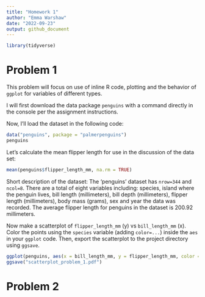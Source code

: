 ```yaml
---
title: "Homework 1"
author: "Emma Warshaw"
date: "2022-09-23"
output: github_document
---
```


```r
library(tidyverse)
```

# Problem 1

This problem will focus on use of inline R code, plotting and the behavior of `ggplot` for variables of different types.  

I will first download the data package `penguins` with a command directly in the console per the assignment instructions. 

Now, I'll load the dataset in the following code: 

```r
data("penguins", package = "palmerpenguins")
penguins
```

Let's calculate the mean flipper length for use in the discussion of the data set: 

```r
mean(penguins$flipper_length_mm, na.rm = TRUE)
```

Short description of the dataset: 
The 'penguins' dataset has `nrow=344` and `ncol=8`.  There are a total of eight variables including: species, island where the penguin lives, bill length (millimeters), bill depth (millimeters), flipper length (millimeters), body mass (grams), sex and year the data was recorded.  The average flipper length for penguins in the dataset is 200.92 millimeters.  

Now make a scatterplot of `flipper_length_mm` (y) vs `bill_length_mm` (x).  Color the points using the `species` variable (adding `color=...`) inside the `aes` in your `ggplot` code.  Then, export the scatterplot to the project directory using `ggsave`.   

```r
ggplot(penguins, aes(x = bill_length_mm, y = flipper_length_mm, color = species)) + geom_point() 
ggsave("scatterplot_problem_1.pdf")
```

# Problem 2

